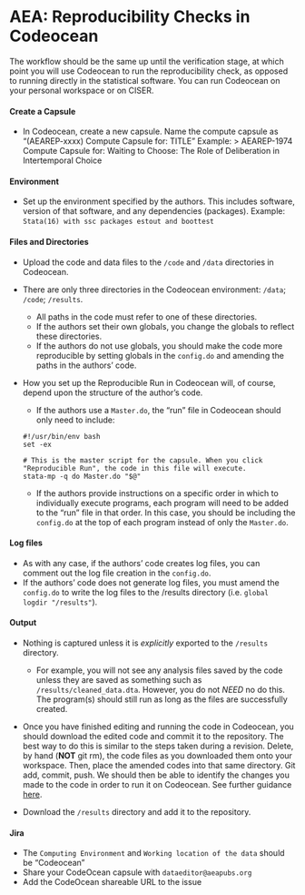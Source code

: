 # AEA: Reproducibility Checks in Codeocean

The workflow should be the same up until the verification stage, at which point you will use Codeocean to run the reproducibility check, as opposed to running directly in the statistical software. You can run Codeocean on your personal workspace or on CISER.

#### Create a Capsule
- In Codeocean, create a new capsule. Name the compute capsule as "(AEAREP-xxxx) Compute Capsule for: TITLE"
Example:
> AEAREP-1974 Compute Capsule for: Waiting to Choose: The Role of Deliberation in Intertemporal Choice

#### Environment
- Set up the environment specified by the authors. This includes software, version of that software, and any dependencies (packages). 
Example:
`Stata(16) with ssc packages estout and boottest`

#### Files and Directories
- Upload the code and data files to the `/code` and `/data` directories in Codeocean.

- There are only three directories in the Codeocean environment: `/data`; `/code`; `/results`.
    - All paths in the code must refer to one of these directories.
    - If the authors set their own globals, you change the globals to reflect these directories.
    - If the authors do not use globals, you should make the code more reproducible by setting globals in the `config.do` and amending the paths in the authors' code. 

- How you set up the Reproducible Run in Codeocean will, of course, depend upon the structure of the author's code.
    - If the authors use a `Master.do`, the "run" file in Codeocean should only need to include:
    ```
    #!/usr/bin/env bash
    set -ex

    # This is the master script for the capsule. When you click "Reproducible Run", the code in this file will execute.
    stata-mp -q do Master.do "$@"
    ``` 
    - If the authors provide instructions on a specific order in which to individually execute programs, each program will need to be added to the "run" file in that order. In this case, you should be including the `config.do` at the top of each program instead of only the `Master.do`. 

#### Log files

- As with any case, if the authors' code creates log files, you can comment out the log file creation in the `config.do`. 
- If the authors' code does not generate log files, you must amend the `config.do` to write the log files to the /results directory (i.e. ```global logdir "/results"```). 

#### Output

- Nothing is captured unless it is *explicitly* exported to the `/results` directory.
    - For example, you will not see any analysis files saved by the code unless they are saved as something such as `/results/cleaned_data.dta`. However, you do not *NEED* no do this. The program(s) should still run as long as the files are successfully created.

- Once you have finished editing and running the code in Codeocean, you should download the edited code and commit it to the repository. The best way to do this is similar to the steps taken during a revision. Delete, by hand (**NOT** git rm), the code files as you downloaded them onto your workspace. Then, place the amended codes into that same directory. Git add, commit, push. We should then be able to identify the changes you made to the code in order to run it on Codeocean. See further guidance [here](https://github.com/labordynamicsinstitute/replicability-training/blob/master/Updating_Materials.md).

- Download the `/results` directory and add it to the repository.

#### Jira

- The `Computing Environment` and `Working location of the data` should be "Codeocean"
- Share your CodeOcean capsule with `dataeditor@aeapubs.org`
- Add the CodeOcean shareable URL to the issue




